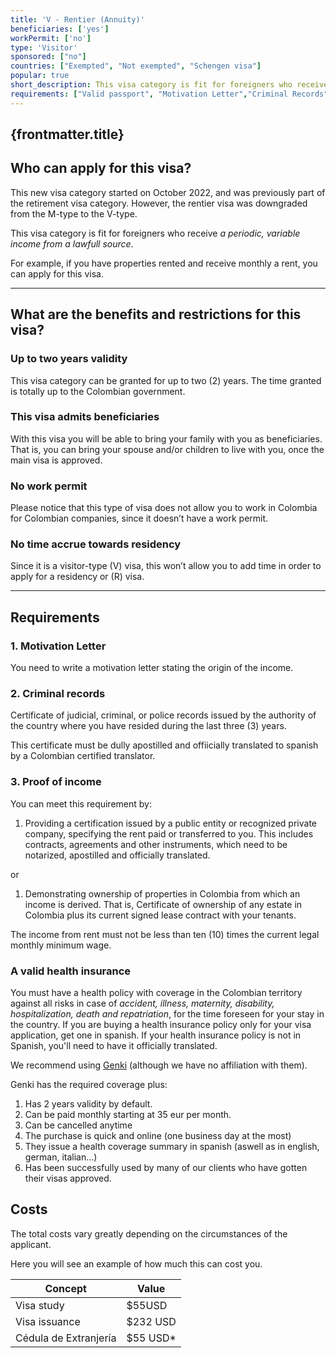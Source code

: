 ```yaml
---
title: 'V - Rentier (Annuity)'
beneficiaries: ['yes']
workPermit: ['no']
type: 'Visitor'
sponsored: ["no"]
countries: ["Exempted", "Not exempted", "Schengen visa"]
popular: true
short_description: This visa category is fit for foreigners who receive a periodic, variable income from a lawfull source.
requirements: ["Valid passport", "Motivation Letter","Criminal Records","Proof of income", "Health Insurance"]
---
```

## {frontmatter.title}
## Who can apply for this visa?

This new visa category started on October 2022, and was previously part of the retirement visa category. However, the rentier visa was downgraded from the M-type to the V-type.

This visa category is fit for foreigners who receive *a periodic, variable income from a lawfull source*.

For example, if you have properties rented and receive monthly a rent, you can apply for this visa.

---

## What are the benefits and restrictions for this visa?

### **Up to two years validity**

This visa category can be granted for up to two (2) years. The time granted is totally up to the Colombian government.

### **This visa admits beneficiaries**

With this visa you will be able to bring your family with you as beneficiaries. That is, you can bring your spouse and/or children to live with you, once the main visa is approved.

### **No work permit**

Please notice that this type of visa does not allow you to work in Colombia for Colombian companies, since it doesn’t have a work permit.

### **No time accrue towards residency**

Since it is a visitor-type (V) visa, this won’t allow you to add time in order to apply for a residency or (R) visa.

---

## Requirements

### 1. Motivation Letter

You need to write a motivation letter stating the origin of the income.

### 2. Criminal records

Certificate of judicial, criminal, or police records issued by the authority of the country where you have resided during the last three (3) years.

This certificate must be dully apostilled and offiicially translated to spanish by a Colombian certified translator.

### 3. Proof of income

You can meet this requirement by:

1. Providing a certification issued by a public entity or recognized private company, specifying the rent paid or transferred to you. This includes contracts, agreements and other instruments, which need to be notarized, apostilled and officially translated.

or

1. Demonstrating ownership of properties in Colombia from which an income is derived. That is, Certificate of ownership of any estate in Colombia plus its current signed lease contract with your tenants.

The income from rent must not be less than ten (10) times the current legal monthly minimum wage.

### A valid **health insurance**

You must have a health policy with coverage in the Colombian territory against all risks in case of *accident, illness, maternity, disability, hospitalization, death and repatriation*, for the time foreseen for your stay in the country. If you are buying a health insurance policy only for your visa application, get one in spanish. If your health insurance policy is not in Spanish, you'll need to have it officially translated.

We recommend using [Genki](https://genki.world/?with=capitaleme) (although we have no affiliation with them). 

Genki has the required coverage plus: 

1. Has 2 years validity by default. 
2. Can be paid monthly starting at 35 eur per month. 
3. Can be cancelled anytime 
4. The purchase is quick and online (one business day at the most) 
5. They issue a health coverage summary in spanish (aswell as in english, german, italian…) 
6. Has been successfully used by many of our clients who have gotten their visas approved.

## Costs

The total costs vary greatly depending on the circumstances of the applicant. 

Here you will see an example of how much this can cost you.

| Concept | Value |
| --- | --- |
| Visa study | $55USD |
| Visa issuance | $232 USD |
| Cédula de Extranjería | $55 USD* |